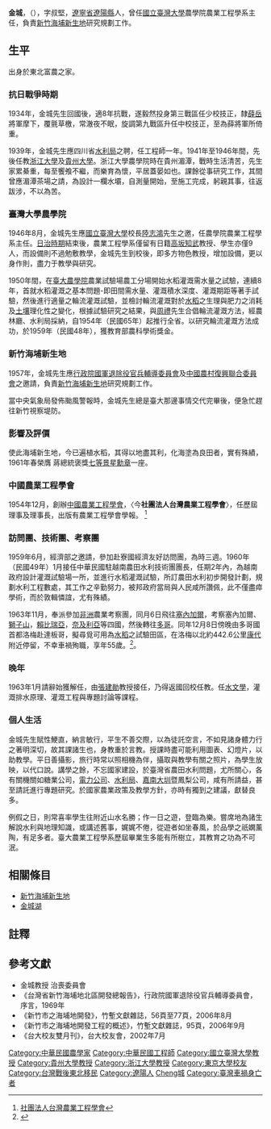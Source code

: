  
{{Infobox_officeholder
| name = 金城
| image name = 
| Sex = 
| Native place = 
| period =
| party =
| place of birth = {{QIN-CN}}[[奉天省|奉天省]][[遼陽縣|遼陽縣]] <ref>今 遼寧省</ref>
| date of birth = 1908年9月27日
| nationality = {{ROC}}
| date of death =  {{death date and age|1963|12|8|1908|9|27}}
| place of death = {{TGO}} 康代
| educate = 
* 瀋陽南滿中學 畢業 <span style="color: blue;">（1927年）</span>
* 東京第一暨名古屋第八高等學校 <span style="color: blue;">（1929年）</span>
* [[東京帝國大學|東京帝國大學]]農學部農業工學科，獲農學士學位 <span style="color: blue;">（1929年）</span>
| past = 
* 第三戰區，任少校技正
* 第九戰區，任中校技正
* 四川省水利局，任工程師 <span style="color: blue;">（1939年～1940年）</span>
* 先後任教[[浙江大學|浙江大學]]及[[貴州大學|貴州大學]] <span style="color: blue;">（1940年～1946年）</span>
* [[國立臺灣大學|國立臺灣大學]]，任農學院農業工程學系主任 <span style="color: blue;">（1946年）</span>
* 創辦[[中國農業工程學會|中國農業工程學會]]，任歷屆理事及理事長 <span style="color: blue;">（1955年）</span>
* 寮國經濟友好訪問團 <span style="color: blue;">（1959年）</span>
* 中華民國駐越南農田水利技術團團長 <span style="color: blue;">（1960年）</span> 
* 非洲農業考察團 <span style="color: blue;">（1963年）</span>
}}

'''金城'''，（{{bd|1908年|9月27日|1963年|12月8日|catIdx=Jin金}}），字叔堅，[[遼寧省|遼寧省]][[遼陽縣|遼陽縣]]人，曾任[[國立臺灣大學|國立臺灣大學]]農學院農業工程學系主任，負責[[新竹海埔新生地|新竹海埔新生地]]研究規劃工作。

== 生平 ==
出身於東北富農之家。
===抗日戰爭時期===
1934年，金城先生回國後，適8年抗戰，遂毅然投身第三戰區任少校技正，隸[[薛岳|薛岳]]將軍摩下，覆氈草檄，常澈夜不眠，旋調第九戰區升任中校技正，至為薛將軍所倚重。 

1939年，金城先生應四川省[[水利局|水利局]]之聘，任工程師一年。1941年至1946年間，先後任教[[浙江大學|浙江大學]]及[[貴州大學|貴州大學]]。浙江大學農學院時在貴州湄潭，戰時生活清苦，先生家累綦重，每至饗飧不繼，而樂育為懷，平居蓋晏如也。課餘從事研究工作，其間曾應湄潭茶場之請，為設計一欄水壩，自測量開始，至施工完成，躬親其事，往返跋涉，不以為苦。

=== 臺灣大學農學院 ===
1946年8月，金城先生應[[國立臺灣大學|國立臺灣大學]]校長[[陸志鴻|陸志鴻]]先生之邀，任農學院農業工程學系主任。[[台灣日治時期|日治時期]]結束後，農業工程學系僅留有日籍[[高坂知武|高坂知武]]教授、學生亦僅9人，而設備則不過勉敷教學，金城先生到校後，即多方物色教授，增加設備，更以身作則，盡力于教學與研究。

1950年間，在[[臺大農學院|臺大農學院]]農業試驗場農工分場開始水稻灌溉需水量之試驗，連續8年，首就水稻灌溉之基本問題-即田間需水量、灌溉積水深度、灌溉期距等著手試驗，然後進行適量之輪流灌溉試驗，並檢討輪流灌溉對於[[水稻|水稻]]之生理與肥力之消耗及[[土壤|土壤]]理化性之變化，根據試驗研究之結果，與[[周禮|周禮]]先生合倡輪流灌溉方法，經農林廳、水利局採納，自1954年（民國65年）起推行全省。以研究輪流灌溉方法成功，於1959年（民國48年），獲教育部農科學術獎金。

=== 新竹海埔新生地 ===
1957年，金城先生應[[行政院國軍退除役官兵輔導委員會|行政院國軍退除役官兵輔導委員會]]及[[行政院農業委員會|中國農村復興聯合委員會]]之邀請，負責[[新竹海埔新生地|新竹海埔新生地]]研究規劃工作。

當中央氣象局發佈颱風警報時，金城先生總是臺大那邊事情交代完畢後，便急忙趕往新竹視察堤防。

=== 影響及評價===
使此海埔新生地，今已遍植水稻，其得以地盡其利，化海塗為良田者，實有殊績，1961年春榮膺 蔣總統褒獎[[中華民國勳章獎章列表#定制|七等景星勳章]]一座。

=== 中國農業工程學會 ===
1954年12月，創辦[[社團法人台灣農業工程學會|中國農業工程學會]]，〈今'''社團法人台灣農業工程學會'''〉，任歷屆理事及理事長，出版有農業工程學會學報。 <ref>[http://www.twaes.org.tw/about/about03.html 社團法人台灣農業工程學會] </ref>

=== 訪問團、技術團、考察團 ===
1959年6月，經濟部之邀請，參加赴寮國經濟友好訪問團，為時三週。1960年（民國49年）1月接任中華民國駐越南農田水利技術團團長，任期2年內，為越南政府設計灌溉試驗場一所，並進行水稻灌溉試驗，所訂農田水利初步開發計劃，規劃水利工程數處，其工作之辛勤努力，被邦政府當局與人民咸所讚佩，此不僅盡瘁學術，而於敦輯憐誼，尤有殊績。

1963年11月，奉派參加[[非洲|非洲]]農業考察團，同月6日飛往[[塞內加爾|塞內加爾]]，考察塞內加爾、[[塞拉利昂|獅子山]]，[[賴比瑞亞|賴比瑞亞]]，[[奈及利亞|奈及利亞]]等四國，然後轉往[[多哥|多哥]]。同年12月8日傍晚由多哥國首都洛梅赴達板哥，擬尋覓可用為[[水稻|水稻]]之試驗田區，在洛梅以北約442.6公里[[康代|康代]]附近停留，不幸車禍殉職，享年55歲。<ref>{{cite web |author= |title=訪農學院張院長及毛主任 談金叔堅主任事蹟 |work=[[中央日報|中央日報]] |date=1963-12-26 }}</ref>。

=== 晚年 ===
1963年1月請辭始獲解任，由[[張建勛|張建勛]]教授接任，乃得返國回校任教。任[[水文學|水文學]]，灌溉排水原理、灌溉工程與專題討論等課程。

=== 個人生活 ===
金城先生賦性鯁直，納言敏行，平生不善交際，以為徒託空言，不如見諸身體力行之著明深切，故其課諸生也，身教重於言教。授課時盡可能利用圖表、幻燈片，以助教學。平日善攝影，旅行時常以照相機為伴，攝取與教學有關之照片，為學生放映，以代口說。講學之餘，不忘國家建設，於臺灣省農田水利問題，尤所關心，各有關機關如糖業公司，[[電力公司|電力公司]]、[[水利局|水利局]]、[[嘉南大圳|嘉南大圳]]暨鳳梨公司，咸有所請益，甚至請託進行專題研究。於國家農業政策及教學方針，亦時有獨到之建議，獻替良多。

例假之日，則常喜率學生往附近山水名勝；作一日之遊，登臨為樂。嘗席地為諸生解說水利與地理知識，或講述舊事，娓娓不倦，從遊者如坐春風，於品學之祇嫻薰陶，有足多者。臺大農業工程學系歷屆畢業生多能有所樹立，其教育之功為不可泯。

==相關條目==
*[[新竹海埔新生地|新竹海埔新生地]]
*[[金城湖|金城湖]]

== 註釋 ==
{{reflist}}

== 參考文獻 ==
{{Wikisource|金城先生對新竹海埔地開發的貢獻}}
* 金城教授 治喪委員會
* 《台灣省新竹海埔地北區開發總報告》，行政院國軍退除役官兵輔導委員會，序言，1969年
* 《新竹市之海埔地開發》，竹塹文獻雜誌，56頁至77頁，2006年8月
* 《新竹市之海埔地開發工程的概述》，竹塹文獻雜誌，95頁，2006年9月
* 《台大校友雙月刊》，台大校友會，2002年7月

{{DEFAULTSORT:Jin金}}
[[Category:中華民國農學家|Category:中華民國農學家]]
[[Category:中華民國工程師|Category:中華民國工程師]]
[[Category:國立臺灣大學教授|Category:國立臺灣大學教授]]
[[Category:貴州大學教授|Category:貴州大學教授]]
[[Category:浙江大學教授|Category:浙江大學教授]]
[[Category:東京大學校友|Category:東京大學校友]]
[[Category:台灣戰後東北移民|Category:台灣戰後東北移民]]
[[Category:遼陽人|Category:遼陽人]]
[[Category:金姓|Cheng城]]
[[Category:臺灣車禍身亡者|Category:臺灣車禍身亡者]]